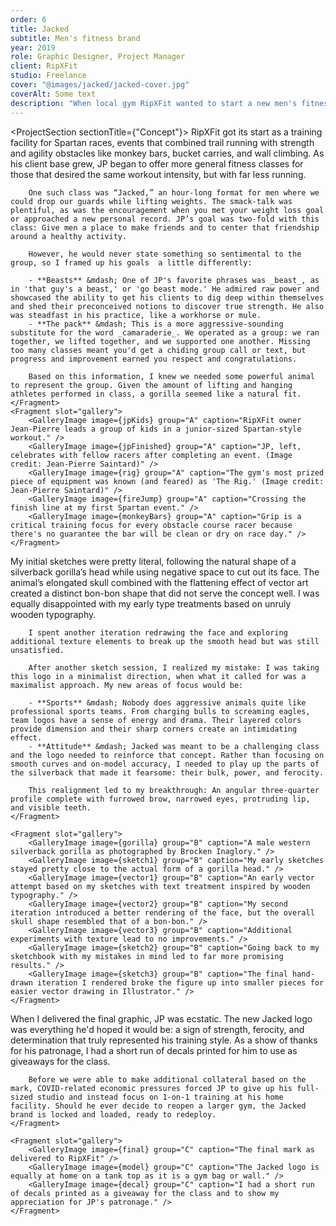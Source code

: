 ```yaml
---
order: 6
title: Jacked
subtitle: Men's fitness brand
year: 2019
role: Graphic Designer, Project Manager
client: RipXFit
studio: Freelance
cover: "@images/jacked/jacked-cover.jpg"
coverAlt: Some text
description: "When local gym RipXFit wanted to start a new men's fitness class, owner Jean-Pierre said he already had a name in mind, but wanted something powerful to serve as its mascot."
---
```




<ProjectSection sectionTitle={"Concept"}>
    <Fragment slot="text">
        RipXFit got its start as a training facility for Spartan races, events that combined trail running with strength and agility obstacles like monkey bars, bucket carries, and wall climbing. As his client base grew, JP began to offer more general fitness classes for those that desired the same workout intensity, but with far less running. 

        One such class was “Jacked,” an hour-long format for men where we could drop our guards while lifting weights. The smack-talk was plentiful, as was the encouragement when you met your weight loss goal or approached a new personal record. JP’s goal was two-fold with this class: Give men a place to make friends and to center that friendship around a healthy activity.

        However, he would never state something so sentimental to the group, so I framed up his goals  a little differently:

        - **Beasts** &mdash; One of JP's favorite phrases was _beast_, as in 'that guy's a beast,' or 'go beast mode.' He admired raw power and showcased the ability to get his clients to dig deep within themselves and shed their preconceived notions to discover true strength. He also was steadfast in his practice, like a workhorse or mule.
        - **The pack** &mdash; This is a more aggressive-sounding substitute for the word _camaraderie_. We operated as a group: we ran together, we lifted together, and we supported one another. Missing too many classes meant you'd get a chiding group call or text, but progress and improvement earned you respect and congratulations.

        Based on this information, I knew we needed some powerful animal to represent the group. Given the amount of lifting and hanging athletes performed in class, a gorilla seemed like a natural fit.
    </Fragment>
    <Fragment slot="gallery">
        <GalleryImage image={jpKids} group="A" caption="RipXFit owner Jean-Pierre leads a group of kids in a junior-sized Spartan-style workout." />
        <GalleryImage image={jpFinished} group="A" caption="JP, left, celebrates with fellow racers after completing an event. (Image credit: Jean-Pierre Saintard)" />
        <GalleryImage image={rig} group="A" caption="The gym's most prized piece of equipment was known (and feared) as 'The Rig.' (Image credit: Jean-Pierre Saintard)" />
        <GalleryImage image={fireJump} group="A" caption="Crossing the finish line at my first Spartan event." />
        <GalleryImage image={monkeyBars} group="A" caption="Grip is a critical training focus for every obstacle course racer because there's no guarantee the bar will be clean or dry on race day." />
    </Fragment>
</ProjectSection>

<ProjectSection sectionTitle="Process">
    <Fragment slot="text">
        My initial sketches were pretty literal, following the natural shape of a silverback gorilla’s head while using negative space to cut out its face. The animal’s elongated skull combined with the flattening effect of vector art created a distinct bon-bon shape that did not serve the concept well. I was equally disappointed with my early type treatments based on unruly wooden typography. 

        I spent another iteration redrawing the face and exploring additional texture elements to break up the smooth head but was still unsatisfied.

        After another sketch session, I realized my mistake: I was taking this logo in a minimalist direction, when what it called for was a maximalist approach. My new areas of focus would be:

        - **Sports** &mdash; Nobody does aggressive animals quite like professional sports teams. From charging bulls to screaming eagles, team logos have a sense of energy and drama. Their layered colors provide dimension and their sharp corners create an intimidating effect. 
        - **Attitude** &mdash; Jacked was meant to be a challenging class and the logo needed to reinforce that concept. Rather than focusing on smooth curves and on-model accuracy, I needed to play up the parts of the silverback that made it fearsome: their bulk, power, and ferocity.

        This realignment led to my breakthrough: An angular three-quarter profile complete with furrowed brow, narrowed eyes, protruding lip, and visible teeth.
    </Fragment>

    <Fragment slot="gallery">
        <GalleryImage image={gorilla} group="B" caption="A male western silverback gorilla as photographed by Brocken Inaglory." />
        <GalleryImage image={sketch1} group="B" caption="My early sketches stayed pretty close to the actual form of a gorilla head." />
        <GalleryImage image={vector1} group="B" caption="An early vector attempt based on my sketches with text treatment inspired by wooden typography." />
        <GalleryImage image={vector2} group="B" caption="My second iteration introduced a better rendering of the face, but the overall skull shape resembled that of a bon-bon." />
        <GalleryImage image={vector3} group="B" caption="Additional experiments with texture lead to no improvements." />
        <GalleryImage image={sketch2} group="B" caption="Going back to my sketchbook with my mistakes in mind led to far more promising results." />
        <GalleryImage image={sketch3} group="B" caption="The final hand-drawn iteration I rendered broke the figure up into smaller pieces for easier vector drawing in Illustrator." />
    </Fragment>
</ProjectSection>

<ProjectSection sectionTitle="Outcome">
<Fragment slot="text">
        When I delivered the final graphic, JP was ecstatic. The new Jacked logo was everything he'd hoped it would be: a sign of strength, ferocity, and determination that truly represented his training style. As a show of thanks for his patronage, I had a short run of decals printed for him to use as giveaways for the class.

        Before we were able to make additional collateral based on the mark, COVID-related economic pressures forced JP to give up his full-sized studio and instead focus on 1-on-1 training at his home facility. Should he ever decide to reopen a larger gym, the Jacked brand is locked and loaded, ready to redeploy.
    </Fragment>

    <Fragment slot="gallery">
        <GalleryImage image={final} group="C" caption="The final mark as delivered to RipXFit" />
        <GalleryImage image={model} group="C" caption="The Jacked logo is equally at home on a tank top as it is a gym bag or wall." />
        <GalleryImage image={decal} group="C" caption="I had a short run of decals printed as a giveaway for the class and to show my appreciation for JP's patronage." />
    </Fragment>
</ProjectSection>